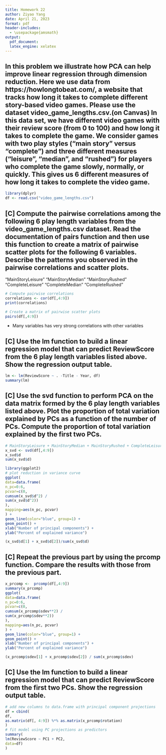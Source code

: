 ```yaml
---
title: Homework 22
author: Ziyao Yang
date: April 21, 2023
format: pdf
header-includes:
  - \usepackage{amsmath}
output:
  pdf_document: 
  latex_engine: xelatex
---
```

  
:::{.callout-note icon=false}
# In this problem we illustrate how PCA can help improve linear regression through dimension reduction. Here we use data from https://howlongtobeat.com/, a website that tracks how long it takes to complete different story-based video games. Please use the dataset video_game_lengths.csv.(on Canvas) In this data set, we have different video games with their review score (from 0 to 100) and how long it takes to complete the game. We consider games with two play styles (“main story” versus “complete”) and three different measures (“leisure”, “median”, and “rushed”) for players who complete the game slowly, normally, or quickly. This gives us 6 different measures of how long it takes to complete the video game.
:::
```r
library(dplyr)
df <- read.csv("video_game_lengths.csv")
```
:::{.callout-note icon=false}
# [C] Compute the pairwise correlations among the following 6 play length variables from the video_game_lengths.csv dataset. Read the documentation of pairs function and then use this function to create a matrix of pairwise scatter plots for the following 6 variables. Describe the patterns you observed in the pairwise correlations and scatter plots.
"MainStoryLeisure" "MainStoryMedian" "MainStoryRushed" "CompleteLeisure" "CompleteMedian" "CompleteRushed"
:::
```r
# Compute pairwise correlations
correlations <- cor(df[,4:9])
print(correlations)

# Create a matrix of pairwise scatter plots
pairs(df[,4:9])
```
* Many variables has very strong correlations with other variables

:::{.callout-note icon=false}
# [C] Use the lm function to build a linear regression model that can predict ReviewScore from the 6 play length variables listed above. Show the regression output table.
:::
```r
lm <- lm(ReviewScore ~ . -Title - Year, df)
summary(lm)
```

:::{.callout-note icon=false}
# [C] Use the svd function to perform PCA on the data matrix formed by the 6 play length variables listed above. Plot the proportion of total variation explained by PCs as a function of the number of PCs. Compute the proportion of total variation explained by the first two PCs.
:::
```r
# MainStoryLeisure + MainStoryMedian + MainStoryRushed + CompleteLeisure + CompleteMedian + CompleteRushed
x_svd <- svd(df[,4:9])
x_svd$d
sum(x_svd$d)
```
```r
library(ggplot2)
# plot reduction in variance curve
ggplot(
data=data.frame(
n_pc=0:6,
pcvar=c(0,
cumsum(x_svd$d^2) /
sum(x_svd$d^2))
),
mapping=aes(n_pc, pcvar)
) +
geom_line(color="blue", group=1) +
geom_point() +
xlab("Number of principal components") +
ylab("Percent of explained variance")
```
```r
(x_svd$d[1] + x_svd$d[2])/sum(x_svd$d)
```


:::{.callout-note icon=false}
# [C] Repeat the previous part by using the prcomp function. Compare the results with those from the previous part.
:::
```r
x_prcomp <-  prcomp(df[,4:9])
summary(x_prcomp)
ggplot(
data=data.frame(
n_pc=0:6,
pcvar=c(0,
cumsum(x_prcomp$sdev**2) /
sum(x_prcomp$sdev**2))
),
mapping=aes(n_pc, pcvar)
) +
geom_line(color="blue", group=1) +
geom_point() +
xlab("Number of principal components") +
ylab("Percent of explained variance")
```
```r
(x_prcomp$sdev[1] + x_prcomp$sdev[2]) / sum(x_prcomp$sdev)
```

:::{.callout-note icon=false}
# [C] Use the lm function to build a linear regression model that can predict ReviewScore from the first two PCs. Show the regression output table.
:::
```r
# add new columns to data.frame with principal component projections
df = cbind(
df,
as.matrix(df[, 4:9]) %*% as.matrix(x_prcomp$rotation)
)
# fit model using PC projections as predictors
summary(
lm(ReviewScore ~ PC1 + PC2,
data=df)
)
```

